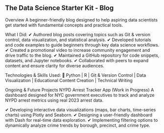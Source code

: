 
## The Data Science Starter Kit - Blog
Overview
A beginner-friendly blog designed to help aspiring data scientists get started with fundamental concepts and practical tools.

What I Did:
✔ Authored blog posts covering topics such as Git & version control, data visualization, and statistical analysis.
✔ Developed tutorials and code examples to guide beginners through key data science workflows.
✔ Created a promotional video to increase community engagement and drive traffic to the blog.
✔ Maintained a GitHub repository for code snippets, datasets, and Jupyter notebooks.
✔ Collaborated with peers to expand content and ensure clarity for diverse audiences.

Technologies & Skills Used:
📌 Python | R | Git & Version Control | Data Visualization | Educational Content Creation | Technical Writing



Ongoing & Future Projects
NYPD Arrest Tracker App (Work in Progress)
A dashboard designed for NYC government executives to track and analyze NYPD arrest metrics using real 2023 arrest data.

✔ Developing interactive data visualizations (maps, bar charts, time-series charts) using Plotly and Seaborn.
✔ Designing a user-friendly dashboard with Dash for real-time data exploration.
✔ Implementing filtering options to dynamically analyze crime trends by borough, precinct, and crime type.


